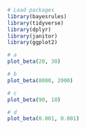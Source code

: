 ```r
# Load packages
library(bayesrules)
library(tidyverse)
library(dplyr)
library(janitor)
library(ggplot2)
```


```r
# a
plot_beta(20, 30)
```

```r
# b
plot_beta(8000, 2000)
```

```r
# c
plot_beta(90, 10)
```

```r
# d
plot_beta(0.001, 0.001)
```